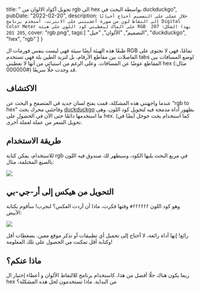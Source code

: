 title: " تحويل أكواد الالوان من rgb الى hex بواسطة البحث في duckduckgo",
pubDate: "2022-02-20",
description: `خلال عملى على التصميم أحتاج أحيانًا إلى التقاط لون من صورة
  أعجبتني على الانترنت، أستخدم برنامج Digital Color Meter على الماك ليعطيني كود
  اللون على هيئة RGB  بهذا الشكل: 207 205 201`,
cover: "rgb.png",
tags:[
"التصميم",
"الألوان",
"حيل",
"duckduckgo",
"hex",
"rgb"
]
}

طبعًا هذه الهيئة أيضًا سيئة فهى ليست بنفس فورمات ال RGB تمامًا، فهى لا تحتوى على الفاصلات بين مقاطع الأرقام، بل لتزيد الطين بلة فهى تستخدم tabs لوضع المسافات بين المقاطع عوضًا عن المسافات. وعلى الرغم من استيائي من أنها لا تعطيني hex    (مثال:  #000000)  قد وجدت حلًا سريعًا.

## الاكتشاف

عندما واجهتني هذه المشكلة، قمت بفتح لسان جديد في المتصفح و البحث عن  “rgb to hex”  وفاجئني  محرك بحث  [duckduckgo](https://duckduckgo.com) بظهور أداة مدمجة فيه لتحويل كود اللون، وهى ما استخدمها دائمًا حتى الآن في الحصول على hex. (كما استخدام بحث جوجل أيضًا في تحويل السعر من عملة لعملة أخرى.

## طريقة الاستخدام

للاستخدام، يمكن كتابة rgb في مربع البحث يليها الكود، وسيظهر لك صندوق فيه اللون بالصيغ المختلفة، مثال:

![](/blog/rgb2hex/rgb.png)


## التحويل من هيكس إلى أر-جي-بي

وقتها فكرت، ماذا أن أردت العكس؟ لنجرب! سأقوم بكتابة `#ffffff` وهو كود اللون الأبيض:

![](/blog/rgb2hex/hex.png)

رائع! إنها أداة رائعة، لا أحتاج إلى تحميل أي تطبيقات أو تذكر موقع معين.  بضغطات أقل وكتابة أقل تمكنت من الحصول على تلك المعلومة!

## ماذا عنكم؟

ربما يكون هناك حلًا أفضل من هذا، كاستخدام برنامج للالتقاط الألوان و أعطاء إختيار ال hex من البداية. ماذا تستخدمون لحل هذه المشكلة؟
